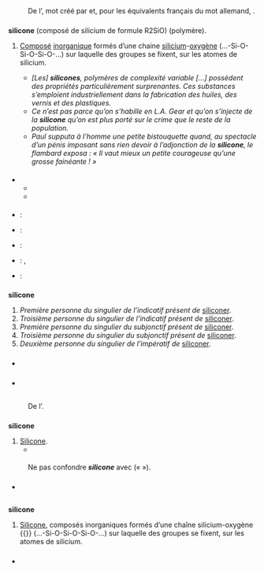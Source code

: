 {{voir|siliconé}}

== {{langue|fr}} ==
=== {{S|étymologie}} ===
: {{date|lang=fr|1863}} De l’{{étyl|de|fr|mot=Silikon}}, mot créé par {{w|Friedrich Wöhler}} {{source|''Sur les combinaisons du silicium avec l’oxygène et l’hydrogène'' ds ''Ann. chim. et phys.'', t. 69, page 224}} et, pour les équivalents français du mot allemand, {{composé de|silicium|-one|lang=fr}}.

=== {{S|nom|fr}} ===
{{fr-rég|si.li.kon}}
'''silicone''' {{pron|si.li.kon|fr}} {{f}} (composé de silicium de formule R2SiO) {{m}} (polymère).
# {{lexique|chimie|fr}} [[composé|Composé]] [[inorganique]] formés d’une chaine [[silicium]]-[[oxygène]] (…-Si-O-Si-O-Si-O-…) sur laquelle des groupes se fixent, sur les atomes de silicium.
#* ''[Les] '''silicones''', polymères de complexité variable […] possèdent des propriétés particulièrement surprenantes. Ces substances s’emploient industriellement dans la fabrication des huiles, des vernis et des plastiques.'' {{source|''Histoire générale des sciences'', t. 3 , vol. 2, 1964, page 429}}
#* ''Ce n’est pas parce qu’on s’habille en L.A. Gear et qu’on s’injecte de la '''silicone''' qu’on est plus porté sur le crime que le reste de la population.'' {{source|{{nom w pc|Kyra|Davis|lang=en}}, ''Sexe, meurtres et cappuccino'', Harlequin, 2007}}
#* ''Paul supputa à l’homme une petite bistouquette quand, au spectacle d’un pénis imposant sans rien devoir à l’adjonction de la '''silicone''', le flambard exposa : « Il vaut mieux un petite courageuse qu’une grosse fainéante ! »'' {{source|Alain {{petites capitales|Babanini}}, ''Le Collecteur des quotidiens'', [[à compte d’auteur]] (Lulu.com), p.10}}

==== {{S|dérivés}} ====
* {{lien|siliconer|fr}}
** {{lien|siliconage|fr}}
** {{lien|siliconé|fr}}

==== {{S|traductions}} ====
{{trad-début|Composé inorganique|1}}
* {{T|de}} : {{trad+|de|Silikon|n}}
* {{T|en}} : {{trad+|en|silicone}}
* {{T|it}} : {{trad+|it|silicone|m}}
* {{T|ja}} : {{trad-|ja|シリコーン|tr=shirikōn}}, {{trad+|ja|シリコン|tr=shirikon}}
* {{T|cs}} : {{trad-|cs|silikon|m}}
{{trad-fin}}

=== {{S|verbe|fr|flexion}} ===
{{fr-verbe-flexion|siliconer|ind.p.1s=oui|ind.p.3s=oui|sub.p.1s=oui|sub.p.3s=oui|imp.p.2s=oui}}
'''silicone''' {{pron|si.li.kon|fr}}
# ''Première personne du singulier de l’indicatif présent de'' [[siliconer]].
# ''Troisième personne du singulier de l’indicatif présent de'' [[siliconer]].
# ''Première personne du singulier du subjonctif présent de'' [[siliconer]].
# ''Troisième personne du singulier du subjonctif présent de'' [[siliconer]].
# ''Deuxième personne du singulier de l’impératif de'' [[siliconer]].

=== {{S|voir aussi}} ===
* {{Wikipédia}}

=== {{S|références}} ===
* {{R:TLFi}}

== {{langue|en}} ==
=== {{S|étymologie}} ===
: {{date|lang=en}} De l’{{étyl|de|en|mot=Silikon}}.

=== {{S|nom|en}} ===
{{en-nom-rég|ˈsɪl.ɪ.ˌkəʊn}}
'''silicone''' {{pron|ˈsɪl.ɪ.ˌkəʊn|en}}
# [[silicone#fr|Silicone]].
#* {{ébauche-exe|en}}

==== {{S|notes}} ====
: Ne pas confondre '''''silicone''''' avec ''{{lien|silicon|en}}'' (« {{lien|silicium}} »).

=== {{S|voir aussi}} ===
* {{Wikipédia|lang=en}}

== {{langue|it}} ==

=== {{S|étymologie}} ===
: {{ébauche-étym|it}}

=== {{S|adjectif|it}} ===
{{it-flexion|si.li.ˈko.n}}
'''silicone''' {{pron|si.li.ˈko.ne|it}} {{m}}
# {{lexique|chimie|it}} [[#fr|Silicone]], composés inorganiques formés d’une chaîne silicium-oxygène {{}} (…-Si-O-Si-O-Si-O-…) sur laquelle des groupes se fixent, sur les atomes de silicium.

=== {{S|voir aussi}} ===
* {{WP|lang=it}}
